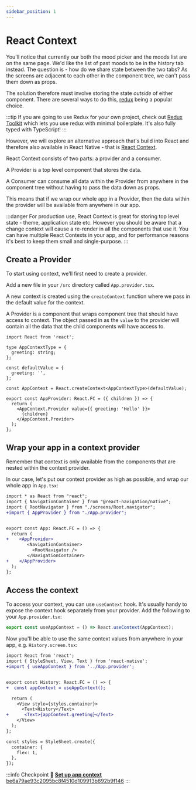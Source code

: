 ```yaml
---
sidebar_position: 1
---
```


# React Context

You'll notice that currently our both the mood picker and the moods list are on the same page. We'd like the list of past moods to be in the history tab instead. The question is - how do we share state between the two tabs? As the screens are adjacent to each other in the component tree, we can't pass them down as props.

The solution therefore must involve storing the state _outside_ of either component. There are several ways to do this, [redux](https://redux.js.org/) being a popular choice.

:::tip
If you are going to use Redux for your own project, check out [Redux Toolkit](https://redux-toolkit.js.org/tutorials/quick-start) which lets you use redux with minimal boilerplate. It's also fully typed with TypeScript!
:::

However, we will explore an alternative approach that's build into React and therefore also available in React Native - that is [React Context](https://reactjs.org/docs/context.html).

React Context consists of two parts: a provider and a consumer.

A Provider is a top level component that stores the data.

A Consumer can consume all data within the Provider from anywhere in the component tree without having to pass the data down as props.

This means that if we wrap our whole app in a Provider, then the data within the provider will be available from anywhere in our app.

:::danger
For production use, React Context is great for storing top level state - theme, application state etc. However you should be aware that a change context will cause a re-render in all the components that use it. You can have multiple React Contexts in your app, and for performance reasons it's best to keep them small and single-purpose.
:::

## Create a Provider

To start using context, we'll first need to create a provider.

Add a new file in your `/src` directory called `App.provider.tsx`.

A new context is created using the `createContext` function where we pass in the default value for the context.

A Provider is a component that wraps component tree that should have access to context. The object passed in as the `value` to the provider will contain all the data that the child components will have access to.

```tsx title="src/App.provider.tsx"
import React from 'react';

type AppContextType = {
  greeting: string;
};

const defaultValue = {
  greeting: '',
};

const AppContext = React.createContext<AppContextType>(defaultValue);

export const AppProvider: React.FC = ({ children }) => {
  return (
    <AppContext.Provider value={{ greeting: 'Hello' }}>
      {children}
    </AppContext.Provider>
  );
};
```

## Wrap your app in a context provider

Remember that context is only available from the components that are nested within the context provider.

In our case, let's put our context provider as high as possible, and wrap our whole app in `App.tsx`:

```diff title="src/App.tsx"
import * as React from "react";
import { NavigationContainer } from "@react-navigation/native";
import { RootNavigator } from "./screens/Root.navigator";
+import { AppProvider } from "./App.provider";


export const App: React.FC = () => {
  return (
+    <AppProvider>
        <NavigationContainer>
          <RootNavigator />
        </NavigationContainer>
+    </AppProvider>
  );
};
```

## Access the context

To access your context, you can use `useContext` hook. It's usually handy to expose the context hook separately from your provider. Add the following to your `App.provider.tsx`:

```js
export const useAppContext = () => React.useContext(AppContext);
```

Now you'll be able to use the same context values from anywhere in your app, e.g. `History.screen.tsx`:

```diff title="src/screens/History.screen.tsx"
import React from 'react';
import { StyleSheet, View, Text } from 'react-native';
+import { useAppContext } from '../App.provider';


export const History: React.FC = () => {
+  const appContext = useAppContext();

  return (
    <View style={styles.container}>
      <Text>History</Text>
+      <Text>{appContext.greeting}</Text>
    </View>
  );
};

const styles = StyleSheet.create({
  container: {
    flex: 1,
  },
});
```

:::info Checkpoint 🔗
[**Set up app context** be6a79ae93c2095bc8f4510d109913b692b9f146](https://github.com/kadikraman/MoodTasynracker/commit/be6a79ae93c2095bc8f4510d109913b692b9f146)
:::
